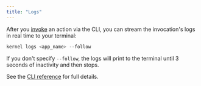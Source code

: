 ```yaml
---
title: "Logs"
---
```


After you [invoke](/launch/invoke) an action via the CLI, you can stream the invocation's logs in real time to your terminal:

```bash
kernel logs <app_name> --follow
```

If you don't specify `--follow`, the logs will print to the terminal until 3 seconds of inactivity and then stops.

See the [CLI reference](/reference/cli) for full details.
